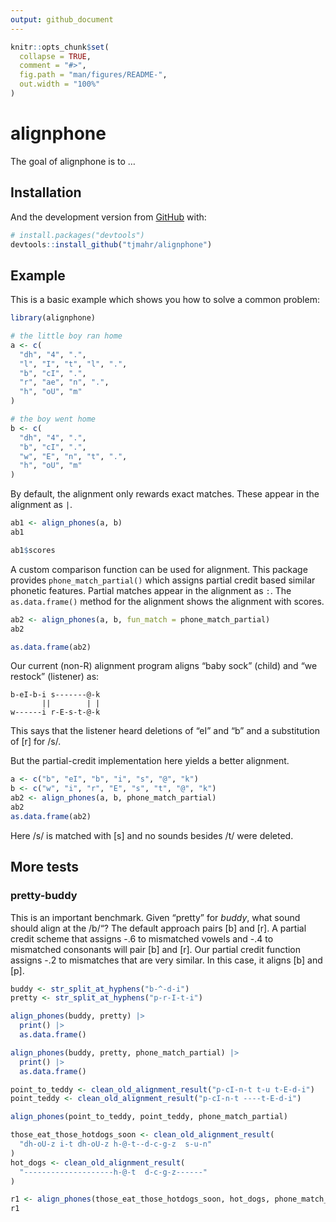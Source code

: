 ```yaml
---
output: github_document
---
```


<!-- README.md is generated from README.Rmd. Please edit that file -->

```r
knitr::opts_chunk$set(
  collapse = TRUE,
  comment = "#>",
  fig.path = "man/figures/README-",
  out.width = "100%"
)
```

# alignphone

<!-- badges: start -->
<!-- badges: end -->

The goal of alignphone is to ...

## Installation

And the development version from [GitHub](https://github.com/) with:

``` r
# install.packages("devtools")
devtools::install_github("tjmahr/alignphone")
```
## Example

This is a basic example which shows you how to solve a common problem:

```r
library(alignphone)

# the little boy ran home
a <- c(
  "dh", "4", ".", 
  "l", "I", "t", "l", ".", 
  "b", "cI", ".", 
  "r", "ae", "n", ".",  
  "h", "oU", "m"
)

# the boy went home
b <- c(
  "dh", "4", ".", 
  "b", "cI", ".", 
  "w", "E", "n", "t", ".", 
  "h", "oU", "m"
)
```

By default, the alignment only rewards exact matches. These appear in the
alignment as `|`.

```r
ab1 <- align_phones(a, b)
ab1

ab1$scores
```

A custom comparison function can be used for alignment. This package provides
`phone_match_partial()` which assigns partial credit based similar phonetic
features. Partial matches appear in the alignment as `:`. The `as.data.frame()`
method for the alignment shows the alignment with scores.

```r
ab2 <- align_phones(a, b, fun_match = phone_match_partial)
ab2

as.data.frame(ab2)
```


Our current (non-R) alignment program aligns "baby sock" (child) and "we restock"
(listener) as:

```
b-eI-b-i s-------@-k
       ||        | |
w------i r-E-s-t-@-k
```

This says that the listener heard deletions of "eI" and "b" and a substitution of
[r] for /s/.

But the partial-credit implementation here yields a better alignment.

```r
a <- c("b", "eI", "b", "i", "s", "@", "k")
b <- c("w", "i", "r", "E", "s", "t", "@", "k")
ab2 <- align_phones(a, b, phone_match_partial)
ab2
as.data.frame(ab2)
```

Here /s/ is matched with [s] and no sounds besides /t/ were deleted.


## More tests

### pretty-buddy

This is an important benchmark. Given "pretty" for *buddy*, what sound
should align at the /b/"? The default approach pairs [b] and [r]. A partial
credit scheme that assigns -.6 to mismatched vowels and -.4 to mismatched
consonants will pair [b] and [r]. Our partial credit function assigns -.2 to
mismatches that are very similar. In this case, it aligns [b] and [p].

```r
buddy <- str_split_at_hyphens("b-^-d-i")
pretty <- str_split_at_hyphens("p-r-I-t-i")

align_phones(buddy, pretty) |> 
  print() |> 
  as.data.frame()

align_phones(buddy, pretty, phone_match_partial) |> 
  print() |> 
  as.data.frame()
```

```r
point_to_teddy <- clean_old_alignment_result("p-cI-n-t t-u t-E-d-i")
point_teddy <- clean_old_alignment_result("p-cI-n-t ----t-E-d-i")

align_phones(point_to_teddy, point_teddy, phone_match_partial)
```


```r
those_eat_those_hotdogs_soon <- clean_old_alignment_result(
  "dh-oU-z i-t dh-oU-z h-@-t--d-c-g-z  s-u-n"
) 
hot_dogs <- clean_old_alignment_result(
  "--------------------h-@-t  d-c-g-z------"
)

r1 <- align_phones(those_eat_those_hotdogs_soon, hot_dogs, phone_match_partial)
r1
```

